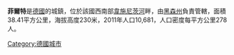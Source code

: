 {{unreferenced|time=2013-05-12T06:22:06+00:00}}
'''菲爾特'''是[[德國|德國]]的城鎮，位於該國西南部[[韋施尼茨河|韋施尼茨河]]畔，由[[黑森州|黑森州]]負責管轄，面積38.41平方公里，海拔高度230米，2011年人口10,681，人口密度每平方公里278人。

{{Authority control}}
{{Germany-geo-stub}}
[[Category:德國城市|Category:德國城市]]